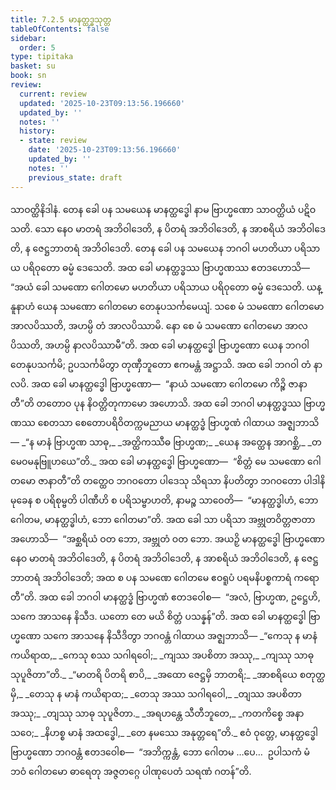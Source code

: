 ```yaml
---
title: 7.2.5 မာနတ္ထဒ္ဓသုတ္တ
tableOfContents: false
sidebar:
  order: 5
type: tipitaka
basket: su
book: sn
review:
  current: review
  updated: '2025-10-23T09:13:56.196660'
  updated_by: ''
  notes: ''
  history:
  - state: review
    date: '2025-10-23T09:13:56.196660'
    updated_by: ''
    notes: ''
    previous_state: draft
---
```



<ReviewStatus review={frontmatter.review} showDetails={true} />

<HypothesisAnnotation frontmatter={frontmatter} />

<DynamicBreadcrumb />

<Division number="201" book="sn" e="ch" v="18" p="308">

<Paragraph number="1260" book="sn">
သာဝတ္ထိနိဒါနံ. တေန ခေါ ပန သမယေန မာနတ္ထဒ္ဓေါ နာမ ဗြာဟ္မဏော သာဝတ္ထိယံ ပဋိဝသတိ. သော နေဝ မာတရံ အဘိဝါဒေတိ, န ပိတရံ အဘိဝါဒေတိ, န အာစရိယံ အဘိဝါဒေတိ, န ဇေဋ္ဌဘာတရံ အဘိဝါဒေတိ. တေန ခေါ ပန သမယေန ဘဂဝါ မဟတိယာ ပရိသာယ ပရိဝုတော ဓမ္မံ ဒေသေတိ. အထ ခေါ မာနတ္ထဒ္ဓဿ ဗြာဟ္မဏဿ ဧတဒဟောသိ—  “အယံ ခေါ သမဏော ဂေါတမော မဟတိယာ ပရိသာယ ပရိဝုတော ဓမ္မံ ဒေသေတိ. ယန္နူနာဟံ ယေန သမဏော ဂေါတမော တေနုပသင်္ကမေယျံ. သစေ မံ သမဏော ဂေါတမော အာလပိဿတိ, အဟမ္ပိ တံ အာလပိဿာမိ. နော စေ မံ သမဏော ဂေါတမော အာလပိဿတိ, အဟမ္ပိ နာလပိဿာမီ”တိ. အထ ခေါ မာနတ္ထဒ္ဓေါ ဗြာဟ္မဏော ယေန ဘဂဝါ တေနုပသင်္ကမိ; ဥပသင်္ကမိတွာ တုဏှီဘူတော ဧကမန္တံ အဋ္ဌာသိ. အထ ခေါ ဘဂဝါ တံ နာလပိ. အထ ခေါ မာနတ္ထဒ္ဓေါ ဗြာဟ္မဏော—  “နာယံ သမဏော ဂေါတမော ကိဉ္စိ ဇာနာတီ”တိ တတောဝ ပုန နိဝတ္တိတုကာမော အဟောသိ. အထ ခေါ ဘဂဝါ မာနတ္ထဒ္ဓဿ ဗြာဟ္မဏဿ စေတသာ စေတောပရိဝိတက္ကမညာယ မာနတ္ထဒ္ဓံ ဗြာဟ္မဏံ ဂါထာယ အဇ္ဈဘာသိ—
</Paragraph>

<Paragraph number="1261" type="verses" book="sn">
_“န မာနံ ဗြာဟ္မဏ သာဓု,_  
_အတ္ထိကဿီဓ ဗြာဟ္မဏ;_  
_ယေန အတ္ထေန အာဂစ္ဆိ,_  
_တမေဝမနုဗြူဟယေ”တိ._  

</Paragraph>

<Paragraph number="1262" book="sn">
အထ ခေါ မာနတ္ထဒ္ဓေါ ဗြာဟ္မဏော—  “စိတ္တံ မေ သမဏော ဂေါတမော ဇာနာတီ”တိ တတ္ထေဝ ဘဂဝတော ပါဒေသု သိရသာ နိပတိတွာ ဘဂဝတော ပါဒါနိ မုခေန စ ပရိစုမ္ဗတိ ပါဏီဟိ စ ပရိသမ္ဗာဟတိ, နာမဉ္စ သာဝေတိ—  “မာနတ္ထဒ္ဓါဟံ, ဘော ဂေါတမ, မာနတ္ထဒ္ဓါဟံ, ဘော ဂေါတမာ”တိ. အထ ခေါ သာ ပရိသာ အဗ္ဘုတဝိတ္တဇာတာ အဟောသိ—  “အစ္ဆရိယံ ဝတ ဘော, အဗ္ဘုတံ ဝတ ဘော. အယဉှိ မာနတ္ထဒ္ဓေါ ဗြာဟ္မဏော နေဝ မာတရံ အဘိဝါဒေတိ, န ပိတရံ အဘိဝါဒေတိ, န အာစရိယံ အဘိဝါဒေတိ, န ဇေဋ္ဌဘာတရံ အဘိဝါဒေတိ; အထ စ ပန သမဏေ ဂေါတမေ ဧဝရူပံ ပရမနိပစ္စကာရံ ကရောတီ”တိ. အထ ခေါ ဘဂဝါ မာနတ္ထဒ္ဓံ ဗြာဟ္မဏံ ဧတဒဝေါစ—  “အလံ, ဗြာဟ္မဏ, ဥဋ္ဌေဟိ, သကေ အာသနေ နိသီဒ. ယတော တေ မယိ စိတ္တံ ပသန္နန်”တိ. အထ ခေါ မာနတ္ထဒ္ဓေါ ဗြာဟ္မဏော သကေ အာသနေ နိသီဒိတွာ ဘဂဝန္တံ ဂါထာယ အဇ္ဈဘာသိ—
</Paragraph>

<Paragraph number="1263" type="verses" book="sn">
_“ကေသု န မာနံ ကယိရာထ,_  
_ကေသု စဿ သဂါရဝေါ;_  
_ကျဿ အပစိတာ အဿု,_  
_ကျဿု သာဓု သုပူဇိတာ”တိ._  

</Paragraph>

<Paragraph number="1264" type="verses" book="sn">
_“မာတရိ ပိတရိ စာပိ,_  
_အထော ဇေဋ္ဌမှိ ဘာတရိ;_  
_အာစရိယေ စတုတ္ထမှိ,_  
_တေသု န မာနံ ကယိရာထ;_  
_တေသု အဿ သဂါရဝေါ,_  
_တျဿ အပစိတာ အဿု;_  
_တျဿု သာဓု သုပူဇိတာ._  

</Paragraph>

<Paragraph number="1265" type="verses" book="sn">
_အရဟန္တေ သီတီဘူတေ,_  
_ကတကိစ္စေ အနာသဝေ;_  
_နိဟစ္စ မာနံ အထဒ္ဓေါ,_  
_တေ နမဿေ အနုတ္တရေ”တိ._  

</Paragraph>

<Paragraph number="1266" book="sn">
ဧဝံ ဝုတ္တေ, မာနတ္ထဒ္ဓေါ ဗြာဟ္မဏော ဘဂဝန္တံ ဧတဒဝေါစ—  “အဘိက္ကန္တံ, ဘော ဂေါတမ …ပေ…  ဥပါသကံ မံ ဘဝံ ဂေါတမော ဓာရေတု အဇ္ဇတဂ္ဂေ ပါဏုပေတံ သရဏံ ဂတန်”တိ.
</Paragraph>
</Division>